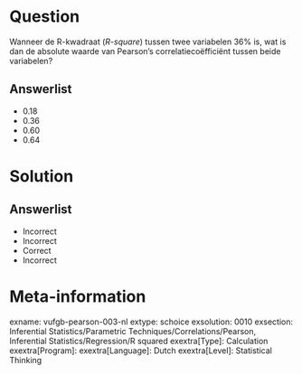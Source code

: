 Question
========
  
Wanneer de R-kwadraat (*R-square*) tussen twee variabelen 36%  is, wat is dan de absolute waarde van Pearson’s correlatiecoëfficiënt tussen beide variabelen? 
  
Answerlist
----------
* 0.18
* 0.36
* 0.60
* 0.64


Solution
========

Answerlist
----------
* Incorrect
* Incorrect
* Correct
* Incorrect

Meta-information
================
exname: vufgb-pearson-003-nl
extype: schoice
exsolution: 0010
exsection: Inferential Statistics/Parametric Techniques/Correlations/Pearson, Inferential Statistics/Regression/R squared
exextra[Type]: Calculation
exextra[Program]: 
exextra[Language]: Dutch
exextra[Level]: Statistical Thinking